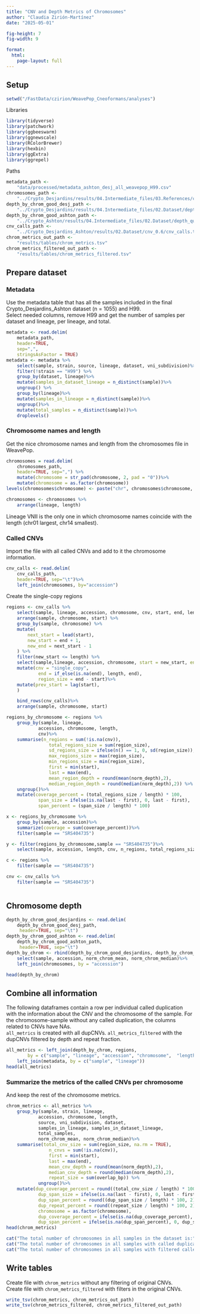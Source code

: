 ```yaml
---
title: "CNV and Depth Metrics of Chromosomes"
author: "Claudia Zirión-Martínez"
date: "2025-05-01"

fig-height: 7
fig-width: 9

format: 
  html:
    page-layout: full
---
```



## Setup {#setup}

```r
setwd("/FastData/czirion/WeavePop_Cneoformans/analyses")
```

Libraries

```r
library(tidyverse)
library(patchwork)
library(ggbeeswarm)
library(ggnewscale)
library(RColorBrewer)
library(hexbin)
library(ggExtra)
library(ggrepel)
```

Paths

```r
metadata_path <-
    "data/processed/metadata_ashton_desj_all_weavepop_H99.csv"
chromosomes_path <-
    "../Crypto_Desjardins/results/04.Intermediate_files/03.References/chromosome_lengths.tsv"
depth_by_chrom_good_desj_path <-
    "../Crypto_Desjardins/results/04.Intermediate_files/02.Dataset/depth_quality/depth_by_chrom_good.tsv"
depth_by_chrom_good_ashton_path <-
    "../Crypto_Ashton/results/04.Intermediate_files/02.Dataset/depth_quality/depth_by_chrom_good.tsv"
cnv_calls_path <-
    "../Crypto_Desjardins_Ashton/results/02.Dataset/cnv_0.6/cnv_calls.tsv"
chrom_metrics_out_path <-
    "results/tables/chrom_metrics.tsv"
chrom_metrics_filtered_out_path <-
    "results/tables/chrom_metrics_filtered.tsv"
```

## Prepare dataset {#prepare-dataset}

### Metadata {#metadata}

Use the metadata table that has all the samples included in the final Crypto_Desjardins_Ashton dataset (n = 1055) and H99.  
Select needed columns, remove H99 and get the number of samples per dataset and lineage, per lineage, and total.

```r
metadata <- read.delim(
    metadata_path,
    header=TRUE,
    sep=",",
    stringsAsFactor = TRUE)
metadata <- metadata %>%
    select(sample, strain, source, lineage, dataset, vni_subdivision)%>%
    filter(!strain == "H99") %>%
    group_by(dataset, lineage)%>%
    mutate(samples_in_dataset_lineage = n_distinct(sample))%>%
    ungroup() %>%
    group_by(lineage)%>%
    mutate(samples_in_lineage = n_distinct(sample))%>%
    ungroup()%>%
    mutate(total_samples = n_distinct(sample))%>%
    droplevels()
```

### Chromosome names and length {#chromosome-names-and-length}

Get the nice chromosome names and length from the chromosomes file in WeavePop.

```r
chromosomes = read.delim(
    chromosomes_path,
    header=TRUE, sep=",") %>%
    mutate(chromosome = str_pad(chromosome, 2, pad = "0"))%>%
    mutate(chromosome = as.factor(chromosome))
levels(chromosomes$chromosome) <- paste("chr", chromosomes$chromosome, sep="")

chromosomes <- chromosomes %>%
    arrange(lineage, length)
```

Lineage VNII is the only one in which chromosome names coincide with the length (chr01 largest, chr14 smallest).

### Called CNVs {#called-cnvs}

Import the file with all called CNVs and add to it the chromosome information.  

```r
cnv_calls <- read.delim(
    cnv_calls_path, 
    header=TRUE, sep="\t")%>%
    left_join(chromosomes, by="accession")
```

Create the single-copy regions
```r
regions <- cnv_calls %>%
    select(sample, lineage, accession, chromosome, cnv, start, end, length) %>%
    arrange(sample, chromosome, start) %>%
    group_by(sample, chromosome) %>%
    mutate(
        next_start = lead(start),
        new_start = end + 1,
        new_end = next_start - 1
    ) %>%
    filter(new_start <= length) %>%
    select(sample,lineage, accession, chromosome, start = new_start, end = new_end, length) %>%
    mutate(cnv = "single_copy",
            end = if_else(is.na(end), length, end),
            region_size = end - start)%>%
    mutate(prev_start = lag(start),
    )

    bind_rows(cnv_calls)%>%
    arrange(sample, chromosome, start)
```

```r
regions_by_chromosome <- regions %>%
    group_by(sample, lineage, 
            accession, chromosome, length,
            cnv)%>%
    summarise(n_regions = sum(!is.na(cnv)), 
                total_regions_size = sum(region_size),
                sd_regions_size = ifelse(n() == 1, 0, sd(region_size)), # Tentative
                max_regions_size = max(region_size),
                min_regions_size = min(region_size),
                first = min(start),
                last = max(end),
                mean_region_depth = round(mean(norm_depth),2),
                median_region_depth = round(median(norm_depth),2)) %>%
    ungroup()%>%
    mutate(coverage_percent = (total_regions_size / length) * 100,
            span_size = ifelse(is.na(last - first), 0, last - first),
            span_percent = (span_size / length) * 100)
```

```r
x <- regions_by_chromosome %>%
    group_by(sample, accession)%>%
    summarize(coverage = sum(coverage_percent))%>%
    filter(sample == "SRS404735")

y <- filter(regions_by_chromosome,sample == "SRS404735")%>%
    select(sample, accession, length, cnv, n_regions, total_regions_size, coverage_percent)

c <- regions %>%
    filter(sample == "SRS404735")

cnv <- cnv_calls %>%
    filter(sample == "SRS404735")



```

## Chromosome depth

```r
depth_by_chrom_good_desjardins <- read.delim(
    depth_by_chrom_good_desj_path,
     header=TRUE, sep="\t")
depth_by_chrom_good_ashton <- read.delim(
    depth_by_chrom_good_ashton_path,
     header=TRUE, sep="\t")
depth_by_chrom <- rbind(depth_by_chrom_good_desjardins, depth_by_chrom_good_ashton)%>%
    select(sample, accession, norm_chrom_mean, norm_chrom_median)%>%
    left_join(chromosomes, by = "accession")

head(depth_by_chrom)
```


## Combine all information

The following dataframes contain a row per individual called duplication with the information about the CNV and the chromosome of the sample. 
For the chromosome-sample without any called duplication, the columns related to CNVs have NAs.  
`all_metrics` is created with all dupCNVs. `all_metrics_filtered` with the dupCNVs filtered by depth and repeat fraction.

```r
all_metrics <- left_join(depth_by_chrom, regions,
        by = c("sample", "lineage", "accession", "chromosome",  "length"))%>%
    left_join(metadata, by = c("sample", "lineage"))
head(all_metrics)
```

### Summarize the metrics of the called CNVs per chromosome {#summarize-the-metrics-of-the-called-cnvs-per-chromosome}

And keep the rest of the chromosome metrics.

```r
chrom_metrics <- all_metrics %>%
    group_by(sample, strain, lineage, 
            accession, chromosome, length,
            source, vni_subdivision, dataset,
            samples_in_lineage, samples_in_dataset_lineage, 
            total_samples, 
            norm_chrom_mean, norm_chrom_median)%>%
    summarise(total_cnv_size = sum(region_size, na.rm = TRUE),
                n_cnvs = sum(!is.na(cnv)), 
                first = min(start),
                last = max(end),
                mean_cnv_depth = round(mean(norm_depth),2),
                median_cnv_depth = round(median(norm_depth),2),
                repeat_size = sum(overlap_bp)) %>%
            ungroup()%>%
    mutate(dup_coverage_percent = round((total_cnv_size / length) * 100, 2),
            dup_span_size = ifelse(is.na(last - first), 0, last - first),
            dup_span_percent = round((dup_span_size / length) * 100, 2),
            dup_repeat_percent = round((repeat_size / length) * 100, 2),
            chromosome = as.factor(chromosome),
            dup_coverage_percent = ifelse(is.na(dup_coverage_percent), 0, dup_coverage_percent),
            dup_span_percent = ifelse(is.na(dup_span_percent), 0, dup_span_percent))
head(chrom_metrics)
```

```r
cat("The total number of chromosomes in all samples in the dataset is:", nrow(chrom_metrics))
cat("The total number of chromosomes in all samples with called duplications is:", nrow(chrom_metrics %>% filter(n_cnvs > 0)))
cat("The total number of chromosomes in all samples with filtered called duplications is:", nrow(chrom_metrics_filtered %>% filter(n_cnvs > 0)))
```

## Write tables

Create file with `chrom_metrics` without any filtering of original CNVs.  
Create file with `chrom_metrics_filtered` with filters in the original CNVs.  
```r
write_tsv(chrom_metrics, chrom_metrics_out_path)
write_tsv(chrom_metrics_filtered, chrom_metrics_filtered_out_path)
```
